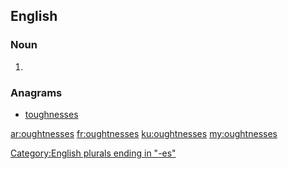 ==English==

===Noun===
{{head|en}}

# {{plural of|oughtness}}

===Anagrams===
* [[toughnesses#English|toughnesses]]

[[Category:English plurals ending in "-es"]]

[[ar:oughtnesses]]
[[fr:oughtnesses]]
[[ku:oughtnesses]]
[[my:oughtnesses]]